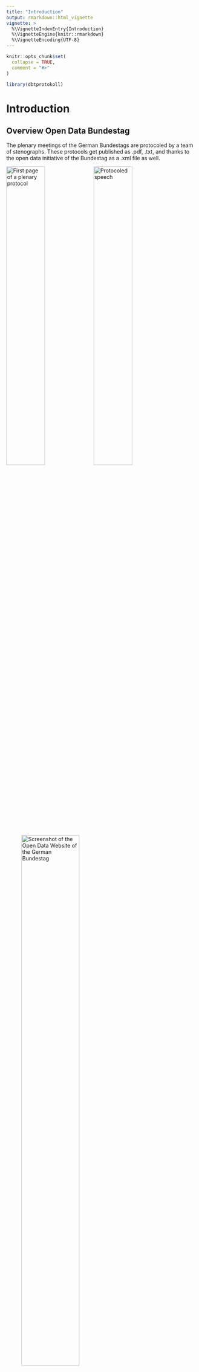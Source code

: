 ```yaml
---
title: "Introduction"
output: rmarkdown::html_vignette
vignette: >
  %\VignetteIndexEntry{Introduction}
  %\VignetteEngine{knitr::rmarkdown}
  %\VignetteEncoding{UTF-8}
---
```


```r
knitr::opts_chunk$set(
  collapse = TRUE,
  comment = "#>"
)
```

```r
library(dbtprotokoll)
```
# Introduction

## Overview Open Data Bundestag

The plenary meetings of the German Bundestags are protocoled by a team of stenographs.
These protocols get published as .pdf, .txt, and thanks to the open data initiative of the Bundestag as a .xml file as well. 

![First page of a plenary protocol](images/introduction/Protokoll1.png){width=45%}
![Protocoled speech](images/introduction/Protokoll2.png){width=45%}

![Screenshot of the Open Data Website of the German Bundestag](images/introduction/OpenData.png){width=60%}

## Downloading the protocols

##Parsing the protocols

### Open protocol with xml2

Highlight main components (speakerlist and speeches)


### Parse a single protocol with dbtprotokoll

To parse a single protocol with dbtprotokoll, the function parse_protocol is used. Its arguments are a string for the file path and the optional "check_schema" argument. If check_schema is TRUE (its default value), the xml2-function "xml_validate" will be used to validate that the xml document given is indeed written in the correct xml schema. To check this, we downloaded the file "dbtplenarprotokolle-data.dtd and converted it into an xsd file.
If the schema is correct (or check_schema is FALSE), the function will read the xml file given in the path-argument and start extracting information from the xml. It will then return a named list of three tibbles containing information about the plenary meeting:
1. "speakers": A tibble containing speaker ID, full name, party and possibly roles of every person that held a speech at this plenary meeting.
1. "paragraphs": A tibble containing all paragraphs from all speeches held at the plenary meeting. The individual speech ID and speaker ID of the speaker are also found in this tibble.
1. "comments": A tibble containing all comments made in all speeches as well as the speech ID of the speech the comment was made in. Comments in this case are not only interjections by other politicians, but also include applause, laughing and amusement within different partys.

### Explain tibble structure

### Parse the complete dataset

### Store and restore the dataset with load

## Running analysis

### Run a simple analysis

### Run complex analysis

[Wordusage](WordOccurences.html)
